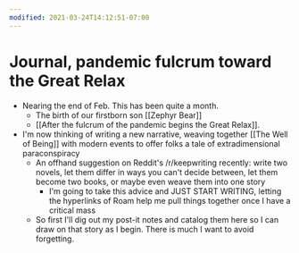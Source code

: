 ```yaml
---
modified: 2021-03-24T14:12:51-07:00
---
```


# Journal, pandemic fulcrum toward the Great Relax

- Nearing the end of Feb. This has been quite a month.
    - The birth of our firstborn son [[Zephyr Bear]]
    - [[After the fulcrum of the pandemic begins the Great Relax]].
- I'm now thinking of writing a new narrative, weaving together [[The Well of Being]] with modern events to offer folks a tale of extradimensional paraconspiracy
    - An offhand suggestion on Reddit's /r/keepwriting recently: write two novels, let them differ in ways you can't decide between, let them become two books, or maybe even weave them into one story
        - I'm going to take this advice and JUST START WRITING, letting the hyperlinks of Roam help me pull things together once I have a critical mass
    - So first I'll dig out my post-it notes and catalog them here so I can draw on that story as I begin. There is much I want to avoid forgetting.